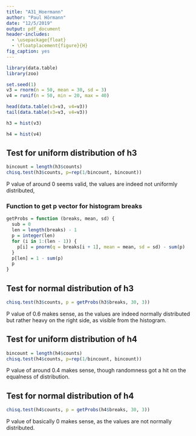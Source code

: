 ```yaml
---
title: "A31_Hoermann"
author: "Paul Hörmann"
date: "12/5/2019"
output: pdf_document
header-includes:
  - \usepackage{float}
  - \floatplacement{figure}{H} 
fig_caption: yes
---
```

```r
library(data.table)
library(zoo)
```
```r
set.seed(1)
v3 = rnorm(n = 50, mean = 30, sd = 3)
v4 = runif(n = 50, min = 20, max = 40)
```
```r
head(data.table(v3=v3, v4=v3))
tail(data.table(v3=v3, v4=v3))
```
```r
h3 = hist(v3)
```
```r
h4 = hist(v4)
```

## Test for uniform distribution of h3
```r
bincount = length(h3$counts)
chisq.test(h3$counts, p=rep(1/bincount, bincount))
```

P value of around 0 seems valid, the values are indeed not uniformly distributed, 

### Function to get p vector for histogram breaks
```r
getProbs = function (breaks, mean, sd) {
  sub = 0
  len = length(breaks) - 1
  p = integer(len)
  for (i in 1:(len - 1)) {
    p[i] = pnorm(q = breaks[i + 1], mean = mean, sd = sd) - sum(p)
  }  
  p[len] = 1 - sum(p)
  p
}
```

## Test for normal distribution of h3
```r
chisq.test(h3$counts, p = getProbs(h3$breaks, 30, 3))
```

P value of 0.6 makes sense, as the values are indeed normally distributed but rather heavy on the right side, as visible from the histogram.

## Test for uniform distribution of h4
```r
bincount = length(h4$counts)
chisq.test(h4$counts, p=rep(1/bincount, bincount))
```

P value of around 0.4 makes sense, though randomness got a hit on the equalness of distribution.

## Test for normal distribution of h4
```r
chisq.test(h4$counts, p = getProbs(h4$breaks, 30, 3))
```

P value of basically 0 makes sense, as the values are not normally distributed.